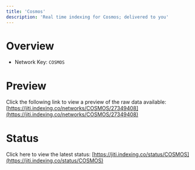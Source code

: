 ```yaml
---
title: 'Cosmos'
description: 'Real time indexing for Cosmos; delivered to you'
---
```


# Overview
- Network Key: `COSMOS`

# Preview
Click the following link to view a preview of the raw data available: [https://jiti.indexing.co/networks/COSMOS/27349408](https://jiti.indexing.co/networks/COSMOS/27349408)

# Status
Click here to view the latest status: [https://jiti.indexing.co/status/COSMOS](https://jiti.indexing.co/status/COSMOS)

